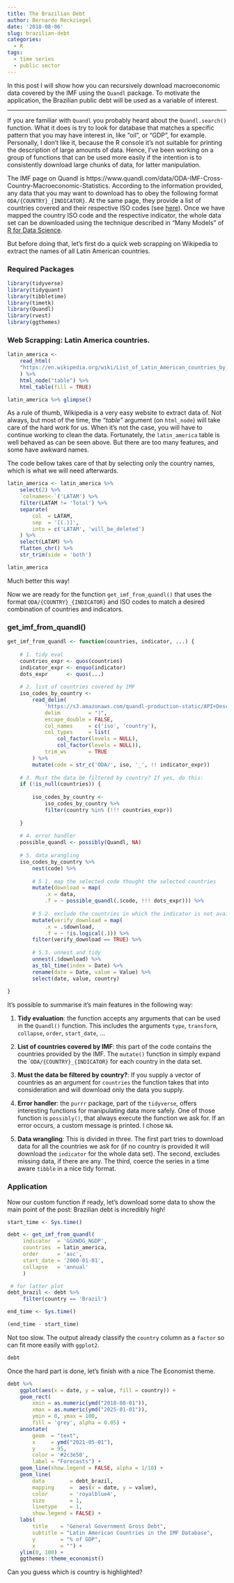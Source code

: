 ```yaml
---
title: The Brazilian Debt
author: Bernardo Reckziegel
date: '2018-08-06'
slug: brazilian-debt
categories:
  - R
tags:
  - time series
  - public sector
---
```


In this post I will show how you can recursively download macroeconomic data covered by the IMF using the `Quandl` package. To motivate the application, the Brazilian public debt will be used as a variable of interest. 

***

If you are familiar with `Quandl` you probably heard about the `Quandl.search()` function. What it does is try to look for database that matches a specific pattern that you may have interest in, like "oil", or "GDP", for example. Personally, I don't like it, because the R console  it's not suitable for printing the description of large amounts of data. Hence, I've been working on a group of functions that can be used more easily if the intention is to consistently download large chunks of data, for latter manipulation. 

The IMF page on Quandl is https://www.quandl.com/data/ODA-IMF-Cross-Country-Macroeconomic-Statistics. According to the information provided, any data that you may want to download has to obey the following format `ODA/{COUNTRY}_{INDICATOR}`. At the same page, they provide a list of countries covered and their respective ISO codes (see [here](https://s3.amazonaws.com/quandl-production-static/API+Descriptions/WHO/ccodes.txt)). Once we have mapped the country ISO code and the respective indicator, the whole data set can be downloaded using the technique described in "Many Models" of [R for Data Science](http://r4ds.had.co.nz/many-models.html).

But before doing that, let's first do a quick web scrapping on Wikipedia to extract the names of all Latin American countries.

### Required Packages

```r

library(tidyverse)
library(tidyquant)
library(tibbletime)
library(timetk)
library(Quandl)
library(rvest)
library(ggthemes)

```


### Web Scrapping: Latin America countries.

```r

latin_america <- 
    read_html(
    "https://en.wikipedia.org/wiki/List_of_Latin_American_countries_by_population"
    ) %>%
    html_node("table") %>%
    html_table(fill = TRUE)

latin_america %>% glimpse()

```


As a rule of thumb, Wikipedia is a very easy website to extract data of. Not always, but most of the time, the *"table"* argument (on `html_node`) will take care of the hard work for us. When it's not the case, you will have to continue working to clean the data. Fortunately, the `latin_america` table is well behaved as can be seen above. But there are too many features, and some have awkward names. 

The code bellow takes care of that by selecting only the country names, which is what we will need afterwards.


```r

latin_america <- latin_america %>% 
    select(2) %>% 
    `colnames<-`('LATAM') %>% 
    filter(LATAM != 'Total') %>%
    separate(
        col  = LATAM, 
        sep  = '[(.)]', 
        into = c('LATAM', 'will_be_deleted')
    ) %>% 
    select(LATAM) %>%
    flatten_chr() %>% 
    str_trim(side = 'both')

latin_america

```

Much better this way! 

Now we are ready for the function `get_imf_from_quandl()` that uses the format `ODA/{COUNTRY}_{INDICATOR}` and ISO codes to match a desired combination of countries and indicators.

### get_imf_from_quandl()


```r

get_imf_from_quandl <- function(countries, indicator, ...) {
    
    # 1. tidy eval 
    countries_expr <- quos(countries)
    indicator_expr <- enquo(indicator)
    dots_expr      <- quos(...)
    
    # 2. list of countries covered by IMF 
    iso_codes_by_country <- 
        read_delim(
            'https://s3.amazonaws.com/quandl-production-static/API+Descriptions/WHO/ccodes.txt',
            delim         = "|", 
            escape_double = FALSE, 
            col_names     = c('iso', 'country'),
            col_types     = list(
                col_factor(levels = NULL), 
                col_factor(levels = NULL)),
            trim_ws       = TRUE
        ) %>% 
        mutate(code = str_c('ODA/', iso, '_', !! indicator_expr))
    
    # 3. Must the data be filtered by country? If yes, do this:
    if (!is_null(countries)) {
        
        iso_codes_by_country <- 
            iso_codes_by_country %>%  
            filter(country %in% (!!! countries_expr))
        
    }
    
    # 4. error handler
    possible_quandl <- possibly(Quandl, NA)
    
    # 5. data wrangling
    iso_codes_by_country %>% 
        nest(code) %>%  
        
        # 5.1. map the selected code thought the selected countries
        mutate(download = map(
            .x = data, 
            .f = ~ possible_quandl(.$code, !!! dots_expr))) %>% 
        
        # 5.2. exclude the countries in which the indicator is not avaiable 
        mutate(verify_download = map(
            .x = .$download, 
            .f = ~ !is.logical(.))) %>% 
        filter(verify_download == TRUE) %>% 
        
        # 5.3. unnest and tidy
        unnest(.$download) %>% 
        as_tbl_time(index = Date) %>% 
        rename(date = Date, value = Value) %>% 
        select(date, value, country)
    
}


```


It's possible to summarise it's main features in the following way:

1. **Tidy evaluation**: the function accepts any arguments that can be used in the `Quandl()` function. This includes the arguments `type`, `transform`, `collapse`, `order`, `start_date`, ...

2. **List of countries covered by IMF**: this part of the code contains the countries provided by the IMF. The `mutate()` function in simply expand the ``ODA/{COUNTRY}_{INDICATOR}` for each country in the data set.

3. **Must the data be filtered by country?**: If you supply a vector of countries as an argument for `countries` the function takes that into consideration and will download only the data you supply. 

4. **Error handler**: the `purrr` package, part of the `tidyverse`, offers interesting functions for manipulating data more safely. One of those function is `possibly()`, that always execute the function we ask for. If an error occurs, a custom message is printed. I chose `NA`.

5. **Data wrangling**: This is divided in three. The first part tries to download data for all the countries we ask for (if no country is provided it will download the `indicator` for the whole data set). The second, excludes missing data, if there are any. The third, coerce the series in a time aware `tibble` in a nice tidy format.


### Application

Now our custom function if ready, let's download some data to show the main point of the post: Brazilian debt is incredibly high!

```r
 
start_time <- Sys.time()

debt <- get_imf_from_quandl(
     indicator  = 'GGXWDG_NGDP',
     countries  = latin_america,
     order      = 'asc',
     start_date = '2000-01-01',
     collapse   = 'annual'
     )

 # for latter plot
debt_brazil <- debt %>%
     filter(country == 'Brazil')

end_time <- Sys.time()

(end_time - start_time)

```

Not too slow. The output already classify the `country` column as a `factor` so can fit more easily with `ggplot2`. 

```r

debt

```


Once the hard part is done, let's finish with a nice The Economist theme.


```r

debt %>% 
    ggplot(aes(x = date, y = value, fill = country)) + 
    geom_rect(
        xmin = as.numeric(ymd("2018-08-01")),
        xmax = as.numeric(ymd("2025-01-01")),
        ymin = 0, ymax = 100,
        fill = 'grey', alpha = 0.05) + 
    annotate(
        geom  = "text",
        x     = ymd("2021-05-01"),
        y     = 95,
        color = '#2c3e50',
        label = "Forecasts") +
    geom_line(show.legend = FALSE, alpha = 1/10) +
    geom_line(
        data        = debt_brazil, 
        mapping     =  aes(x = date, y = value),
        color       = 'royalblue4',
        size        = 1,
        linetype    = 1,
        show.legend = FALSE) +
    labs(
        title    = "General Government Gross Debt", 
        subtitle = "Latin American Countries in the IMF Database",
        y        = "% of GDP", 
        x        = "") + 
    ylim(0, 100) + 
    ggthemes::theme_economist()

```

Can you guess which is country is highlighted?


